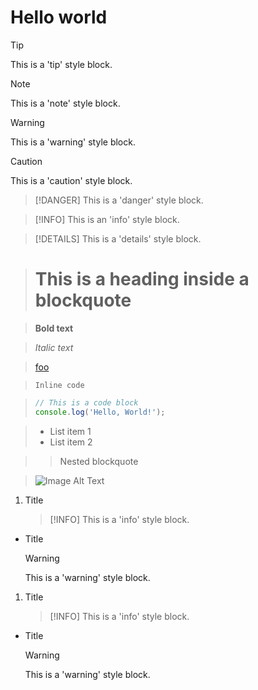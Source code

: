 
# Hello world

> [!TIP]
> This is a 'tip' style block.

> [!NOTE]
> This is a 'note' style block.

> [!WARNING]
> This is a 'warning' style block.

> [!CAUTION]
> This is a 'caution' style block.

> [!DANGER]
> This is a 'danger' style block.

> [!INFO]
> This is an 'info' style block.

> [!DETAILS]
> This is a 'details' style block.

> # This is a heading inside a blockquote

> **Bold text**

> _Italic text_

> [foo](bar)

> `Inline code`

> ```javascript
> // This is a code block
> console.log('Hello, World!');
> ```

> - List item 1
> - List item 2

> > Nested blockquote

> ![Image Alt Text](https://assets.rspack.dev/rspress/rspress-banner.png)

1. Title

   > [!INFO]
   > This is a 'info' style block.

- Title

  > [!WARNING]
  > This is a 'warning' style block.

<Steps>

1. Title

   > [!INFO]
   > This is a 'info' style block.

- Title

  > [!WARNING]
  > This is a 'warning' style block.

</Steps>
